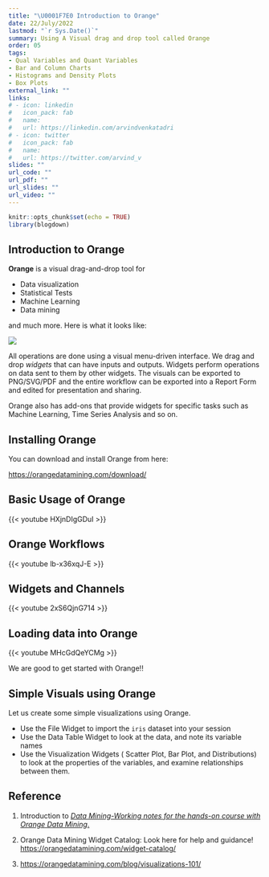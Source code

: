 ```yaml
---
title: "\U0001F7E0 Introduction to Orange"
date: 22/July/2022
lastmod: "`r Sys.Date()`"
summary: Using A Visual drag and drop tool called Orange
order: 05
tags:
- Qual Variables and Quant Variables
- Bar and Column Charts
- Histograms and Density Plots
- Box Plots
external_link: ""
links:
# - icon: linkedin
#   icon_pack: fab
#   name: 
#   url: https://linkedin.com/arvindvenkatadri
# - icon: twitter
#   icon_pack: fab
#   name: 
#   url: https://twitter.com/arvind_v
slides: ""
url_code: ""
url_pdf: ""
url_slides: ""
url_video: ""
---
```


```r
knitr::opts_chunk$set(echo = TRUE)
library(blogdown)
```

## Introduction to Orange

**Orange** is a visual drag-and-drop tool for

- Data visualization  
- Statistical Tests
- Machine Learning  
- Data mining  

and much more. Here is what it looks like:

![](https://orangedatamining.com/screenshots/tree-explorative.png)

All operations are done using a visual menu-driven interface. We drag and drop *widgets* that can have inputs and outputs. Widgets perform operations on data sent to them by other widgets. 
The visuals can be exported to PNG/SVG/PDF and the entire workflow can be exported into a Report Form and edited for presentation and sharing. 

Orange also has add-ons that provide widgets for specific tasks such as Machine Learning, Time Series Analysis and so on. 

## Installing Orange

You can download and install Orange from here:

<https://orangedatamining.com/download/>


## Basic Usage of Orange

{{< youtube HXjnDIgGDuI >}}
<br>

## Orange Workflows
{{< youtube lb-x36xqJ-E >}}
<br>


## Widgets and Channels

{{< youtube 2xS6QjnG714  >}}
<br>

## Loading data into Orange

{{< youtube MHcGdQeYCMg  >}}
<br>


We are good to get started with Orange!!


## Simple Visuals using Orange

Let us create some simple visualizations using Orange. 

- Use the File Widget to import the `iris` dataset into your session
- Use the Data Table Widget to look at the data, and note its variable names
- Use the Visualization Widgets ( Scatter Plot, Bar Plot, and Distributions) to look at the properties of the variables, and examine relationships between them. 

## Reference

1. Introduction to [*Data Mining-Working notes for the hands-on course with Orange Data Mining*.](Interactive Visual Data Mining in Orange - kolkata.pdf)

1. Orange Data Mining Widget Catalog: Look here for help and guidance! <https://orangedatamining.com/widget-catalog/>

1. <https://orangedatamining.com/blog/visualizations-101/>


